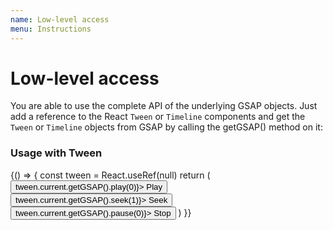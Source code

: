 ```yaml
---
name: Low-level access
menu: Instructions
---
```



# Low-level access

You are able to use the complete API of the underlying GSAP objects.
Just add a reference to the React `Tween` or `Timeline` components and get the `Tween` or `Timeline` objects from GSAP by calling the getGSAP() method on it:


### Usage with Tween

<Playground>
  {() => {
    const tween = React.useRef(null)
    return (
      <Fragment>
        <Tween ref={tween} to={{ x: '200px' }} duration={2} playState={PlayState.stop}>
          <div style={{ width: '100px', height: '100px', background: '#ccc' }} />
        </Tween>
        <button onClick={() => tween.current.getGSAP().play(0)}>
          Play
        </button>
        <button onClick={() => tween.current.getGSAP().seek(1)}>
          Seek
        </button>
        <button onClick={() => tween.current.getGSAP().pause(0)}>
          Stop
        </button>
      </Fragment>
    )
  }}
</Playground>

